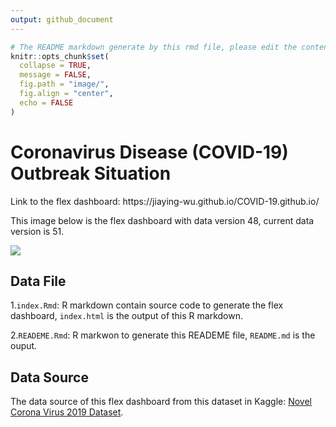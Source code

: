 ```yaml
---
output: github_document
---
```


```r
# The README markdown generate by this rmd file, please edit the content within this R markdown.
knitr::opts_chunk$set(
  collapse = TRUE,
  message = FALSE,
  fig.path = "image/",
  fig.align = "center",
  echo = FALSE
)
```

# Coronavirus Disease (COVID-19) Outbreak Situation

Link to the flex dashboard: https://jiaying-wu.github.io/COVID-19.github.io/

This image below is the flex dashboard with data version 48, current data version is 51.

![](image/COVID19_flexdashboard_initial_version.png)

## Data File

1.`index.Rmd`: R markdown contain source code to generate the flex dashboard, `index.html` is the output of this R markdown.

2.`READEME.Rmd`: R markwon to generate this READEME file, `README.md` is the ouput.

## Data Source

The data source of this flex dashboard from this dataset in Kaggle: [Novel Corona Virus 2019 Dataset](https://www.kaggle.com/sudalairajkumar/novel-corona-virus-2019-dataset).

